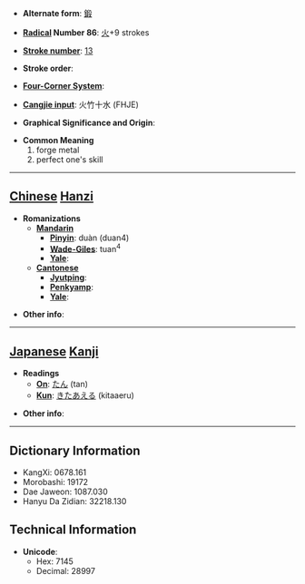 * '''Alternate form''': [[鍛]]

* '''[[Wiktionary:Chinese radical index| Radical]] Number 86''': [[Wiktionary:Chinese radical index 火|火]]+9 strokes

* '''[[Wiktionary:Chinese total strokes index|Stroke number]]''': [[Wiktionary:Chinese total strokes index 13|13]]

* '''Stroke order''': 

* '''[[Wiktionary:Chinese four corner index|Four-Corner System]]''': 

* '''[[Wiktionary:Chinese Cangjie index|Cangjie input]]''': 火竹十水 (FHJE)

* '''Graphical Significance and Origin''': 

* '''Common Meaning'''
*#forge metal
*# perfect one's skill


----

== [[Chinese]] [[Hanzi]] ==

* '''Romanizations'''
** '''[[Mandarin]]'''
*** '''[[Pinyin]]''': duàn (duan4)
*** '''[[Wade-Giles]]''': tuan<sup>4</sup>
*** '''[[Yale]]''': 
** '''[[Cantonese]]'''
*** '''[[Jyutping]]''':
*** '''[[Penkyamp]]''': 
*** '''[[Yale]]''': 

* '''Other info''': 

----

== [[Japanese]] [[Kanji]] ==

* '''Readings'''
** '''[[On]]''': [[たん]] (tan)
** '''[[Kun]]''': [[きたあえる]] (kitaaeru)

* '''Other info''':  

----

== Dictionary Information ==

* KangXi: 0678.161
* Morobashi: 19172
* Dae Jaweon: 1087.030
* Hanyu Da Zidian: 32218.130

== Technical Information ==

* '''Unicode''':
** Hex: 7145
** Decimal: 28997